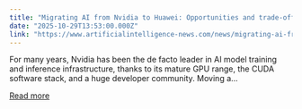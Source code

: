 ```yaml
---
title: "Migrating AI from Nvidia to Huawei: Opportunities and trade-offs"
date: "2025-10-29T13:53:00.000Z"
link: "https://www.artificialintelligence-news.com/news/migrating-ai-from-nvidia-to-huawei-opportunities-and-trade-offs/"
---
```


For many years, Nvidia has been the de facto leader in AI model training and inference infrastructure, thanks to its mature GPU range, the CUDA software stack, and a huge developer community. Moving a...

[Read more](https://www.artificialintelligence-news.com/news/migrating-ai-from-nvidia-to-huawei-opportunities-and-trade-offs/)
